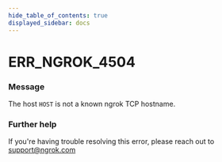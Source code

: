 ```yaml
---
hide_table_of_contents: true
displayed_sidebar: docs
---
```



# ERR_NGROK_4504

### Message

The host `HOST` is not a known ngrok TCP hostname.

### Further help

If you're having trouble resolving this error, please reach out to [support@ngrok.com](mailto:support@ngrok.com?subject=Help%20with%20ERR_NGROK_4504)

<ErrorDetails error="err_ngrok_4504" />
